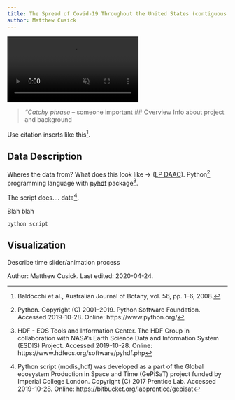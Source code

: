 ```yaml
---
title: The Spread of Covid-19 Throughout the United States (contiguous US?)
author: Matthew Cusick
---
```


<!-- VIDEO ON LOOP: see styles.css for formatting -->
<div class="video-wrapper">
  <video id="scaledvideo" controls preload="true" autoplay loop muted>
    <source src="https://drdavis.space/videos/evi.mp4" type="video/mp4" >
  </video>
</div>

> *"Catchy phrase* -- someone important
## Overview
Info about project and background

Use citation inserts like this[^baldocchi].

## Data Description
Wheres the data from? What does this look like -> ([LP DAAC](https://lpdaac.usgs.gov/)).
Python[^python] programming language with [pyhdf](http://fhs.github.io/pyhdf/) package[^pyhdf].

The script does.... data[^gepisat].

Blah blah

```
python script
```
## Visualization
Describe time slider/animation process

<div class="credit-line">
Author: Matthew Cusick.
Last edited: 2020-04-24.
</div>

[^baldocchi]: Baldocchi et al., Australian Journal of Botany, vol. 56, pp. 1--6, 2008.
[^ffmpeg]: FFmpeg is a trademark of Fabrice Bellard. Software released under GNU LGPL 2.1. Accessed 2019-10-28. Online: https://ffmpeg.org/
[^gepisat]: Python script (modis_hdf) was developed as a part of the Global ecosystem Production in Space and Time (GePiSaT) project funded by Imperial College London. Copyright (C) 2017 Prentice Lab. Accessed 2019-10-28. Online: https://bitbucket.org/labprentice/gepisat
[^gif]: Graphics Interchange Format (GIF). Copyright 1987--1990 CompuServe. Accessed 2019-10-28. Online: https://www.w3.org/Graphics/GIF/spec-gif89a.txt
[^gimp]: GNU Image Manipulation Program (GIMP). Software released through CC-BY-SA by The GIMP Development Team. Accessed 2019-10-28. Online: https://www.gimp.org/
[^hdf]: Hierarchical Data Format. Copyright 2006--2019. The HDF Group. Accessed 2019-10-28. Online: https://www.hdfgroup.org/
[^mpeg4]: Moving Picture Experts Group Standard 4 (MPEG-4). Standard developed by a working group of the International Organization for Standardization (ISO) and the International Electrotechnical Commission (IEC) joint technical committee. Accessed 2019-10-28. Online: https://mpeg.chiariglione.org/
[^png]: Portable Network Graphics (PNG). Copyright 1995--2019 Greg Roelofs. Accessed 2019-10-28. Online: http://www.libpng.org/pub/png/
[^pyhdf]: HDF - EOS Tools and Information Center. The HDF Group in collaboration with NASA's Earth Science Data and Information System (ESDIS) Project. Accessed 2019-10-28. Online: https://www.hdfeos.org/software/pyhdf.php
[^python]: Python. Copyright (C) 2001--2019. Python Software Foundation. Accessed 2019-10-28. Online: https://www.python.org/
[^qgis]: QGIS. Software released through CC-BY-SA by the QGIS Development Team. Accessed 2019-10-28. Online: https://www.qgis.org
[^terra]: About Terra. NASA.gov. Accessed 2019-10-28. Online: https://terra.nasa.gov/about